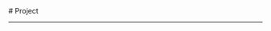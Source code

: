 
<BaseLayout title="Project">
  <BaseCard title="Project">
# Project

---

  </BaseCard>
  <ProjectCard
    title="Password Manager"
    image="/public/main/password-manager.webp"
    desc="A GUI Password manager in Java！"
    url="https://github.com/ethic-bakeery/GUI-Password-manager"
    badge="Java"
    target="_self"
  />
  <ProjectCard
    title="Terminal Base Email Analyser"
    image="/public/main/password-manager.png"
    desc="Terminal Base Email Analyser,it extract vital information such as attachments, URLs, domains, IP addresses, and perform threat intelligence checks."
    url="https://github.com/ethic-bakeery/email_analyzer"
    badge="Python"
    target="_self"
  />
  <ProjectCard
    title="AYNC"
    image="/public/main/YNL.png"
    desc="ANYC transformative platform designed to engage and empower Nigerian youth in the reformation of the country's political system."
    url="https://github.com/ethic-bakeery/YNL"
    badge="Django"
    target="_self"
  />
  <ProjectCard
    title="SystemTool"
    image="/public/main/SystemTool.png"
    desc="SystemTool is a Bash script designed to help users manage various system-related tasks on Unix-based systems. It provides a menu-driven interface to perform tasks such as displaying system information, monitoring processes, managing files and directories, performing security audits, and more.."
    url="https://github.com/ethic-bakeery/bash-mini-project"
    badge="Bash"
    target="_self"
  />
</BaseLayout>
